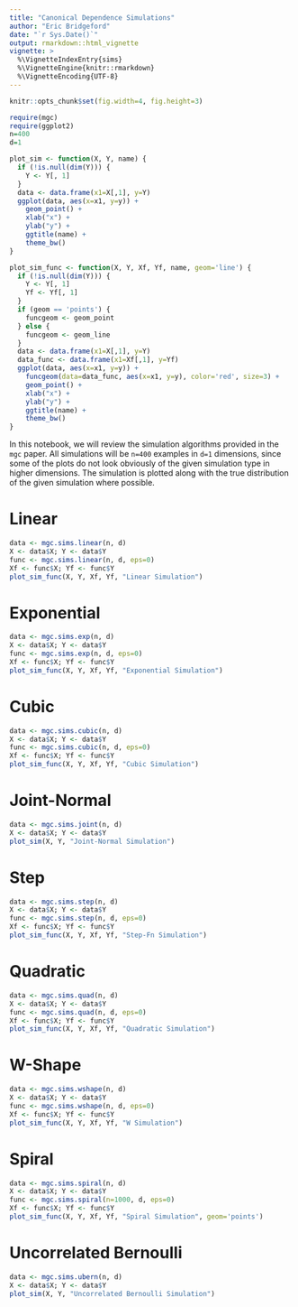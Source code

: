 ```yaml
---
title: "Canonical Dependence Simulations"
author: "Eric Bridgeford"
date: "`r Sys.Date()`"
output: rmarkdown::html_vignette
vignette: >
  %\VignetteIndexEntry{sims}
  %\VignetteEngine{knitr::rmarkdown}
  %\VignetteEncoding{UTF-8}
---
```


```r
knitr::opts_chunk$set(fig.width=4, fig.height=3)
```

```r
require(mgc)
require(ggplot2)
n=400
d=1
```

```r
plot_sim <- function(X, Y, name) {
  if (!is.null(dim(Y))) {
    Y <- Y[, 1]
  }
  data <- data.frame(x1=X[,1], y=Y)
  ggplot(data, aes(x=x1, y=y)) +
    geom_point() +
    xlab("x") +
    ylab("y") +
    ggtitle(name) +
    theme_bw()
}

plot_sim_func <- function(X, Y, Xf, Yf, name, geom='line') {
  if (!is.null(dim(Y))) {
    Y <- Y[, 1]
    Yf <- Yf[, 1]
  }
  if (geom == 'points') {
    funcgeom <- geom_point
  } else {
    funcgeom <- geom_line
  }
  data <- data.frame(x1=X[,1], y=Y)
  data_func <- data.frame(x1=Xf[,1], y=Yf)
  ggplot(data, aes(x=x1, y=y)) +
    funcgeom(data=data_func, aes(x=x1, y=y), color='red', size=3) +
    geom_point() +
    xlab("x") +
    ylab("y") +
    ggtitle(name) +
    theme_bw()
}
```

In this notebook, we will review the simulation algorithms provided in the `mgc` paper. All simulations will be `n=400` examples in `d=1` dimensions, since some of the plots do not look obviously of the given simulation type in higher dimensions. The simulation is plotted along with the true distribution of the given simulation where possible.

# Linear

```r
data <- mgc.sims.linear(n, d)
X <- data$X; Y <- data$Y
func <- mgc.sims.linear(n, d, eps=0)
Xf <- func$X; Yf <- func$Y
plot_sim_func(X, Y, Xf, Yf, "Linear Simulation")
```

# Exponential

```r
data <- mgc.sims.exp(n, d)
X <- data$X; Y <- data$Y
func <- mgc.sims.exp(n, d, eps=0)
Xf <- func$X; Yf <- func$Y
plot_sim_func(X, Y, Xf, Yf, "Exponential Simulation")
```

# Cubic

```r
data <- mgc.sims.cubic(n, d)
X <- data$X; Y <- data$Y
func <- mgc.sims.cubic(n, d, eps=0)
Xf <- func$X; Yf <- func$Y
plot_sim_func(X, Y, Xf, Yf, "Cubic Simulation")
```

# Joint-Normal

```r
data <- mgc.sims.joint(n, d)
X <- data$X; Y <- data$Y
plot_sim(X, Y, "Joint-Normal Simulation")
```
# Step

```r
data <- mgc.sims.step(n, d)
X <- data$X; Y <- data$Y
func <- mgc.sims.step(n, d, eps=0)
Xf <- func$X; Yf <- func$Y
plot_sim_func(X, Y, Xf, Yf, "Step-Fn Simulation")
```

# Quadratic

```r
data <- mgc.sims.quad(n, d)
X <- data$X; Y <- data$Y
func <- mgc.sims.quad(n, d, eps=0)
Xf <- func$X; Yf <- func$Y
plot_sim_func(X, Y, Xf, Yf, "Quadratic Simulation")
```

# W-Shape

```r
data <- mgc.sims.wshape(n, d)
X <- data$X; Y <- data$Y
func <- mgc.sims.wshape(n, d, eps=0)
Xf <- func$X; Yf <- func$Y
plot_sim_func(X, Y, Xf, Yf, "W Simulation")
```

# Spiral

```r
data <- mgc.sims.spiral(n, d)
X <- data$X; Y <- data$Y
func <- mgc.sims.spiral(n=1000, d, eps=0)
Xf <- func$X; Yf <- func$Y
plot_sim_func(X, Y, Xf, Yf, "Spiral Simulation", geom='points')
```

# Uncorrelated Bernoulli

```r
data <- mgc.sims.ubern(n, d)
X <- data$X; Y <- data$Y
plot_sim(X, Y, "Uncorrelated Bernoulli Simulation")
```
